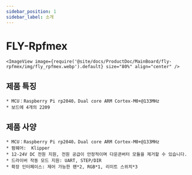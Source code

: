 ```yaml
---
sidebar_position: 1
sidebar_label: 소개
---
```


# FLY-Rpfmex

    <ImageView image={require('@site/docs/ProductDoc/MainBoard/fly-rpfmex/img/fly_rpfmex.webp').default} size="80%" align="center" />

## 제품 특징

    * MCU：Raspberry Pi rp2040，Dual core ARM Cortex-M0+@133MHz
    * 보드에 4개의 2209

## 제품 사양

    * MCU：Raspberry Pi rp2040，Dual core ARM Cortex-M0+@133MHz
    * 펌웨어:  Klipper
    * 12-24V DC 전원 지원, 전원 공급이 안정적이며 다운콘버터 모듈을 제거할 수 있습니다.
    * 드라이버 작동 모드 지원: UART, STEP/DIR
    * 확장 인터페이스: 제어 가능한 팬*2, RGB*1, 리미트 스위치*3